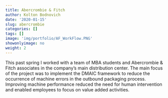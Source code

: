 ```yaml
---
title: Abercrombie & Fitch 
author: Kolton Bodnovich
date: '2020-01-15'
slug: abercrombie
categories: []
tags: []
image: 'img/portfolio/AF_WorkFlow.PNG'
showonlyimage: no
weight: 2
---
```


This past spring I worked with a team of MBA students and Abercrombie & Fitch associates in the company's main distribution center. The main focus of the project was to implement the DMAIC framework to reduce the occurrence of machine errors in the outbound packaging process. Improving machine performance reduced the need for human intervention and enabled employees to focus on value added activities.